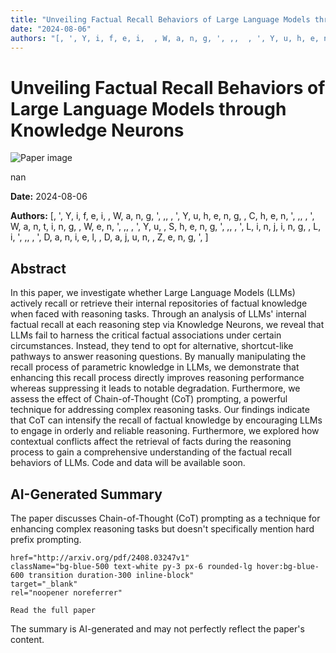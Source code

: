 ```yaml
---
title: "Unveiling Factual Recall Behaviors of Large Language Models through Knowledge Neurons"
date: "2024-08-06"
authors: "[, ', Y, i, f, e, i,  , W, a, n, g, ', ,,  , ', Y, u, h, e, n, g,  , C, h, e, n, ', ,,  , ', W, a, n, t, i, n, g,  , W, e, n, ', ,,  , ', Y, u,  , S, h, e, n, g, ', ,,  , ', L, i, n, j, i, n, g,  , L, i, ', ,,  , ', D, a, n, i, e, l,  , D, a, j, u, n,  , Z, e, n, g, ', ]"
---
```



<div className="bg-gray-800 text-white min-h-screen p-8">
  <h1 className="text-4xl font-bold mb-6">Unveiling Factual Recall Behaviors of Large Language Models through Knowledge Neurons</h1>

  <div className="mb-8">
    <Image
      src="/images/papers/Unveiling Factual Recall Behaviors of Large Language Models through Knowledge Neurons.png"
      alt="Paper image"
      width={800}
      height={600}
      layout="responsive"
      className="rounded-lg"
    />
    <p className="text-sm text-gray-400 mt-2">nan</p>
  </div>

  <p className="text-gray-300 mb-2"><strong>Date:</strong> 2024-08-06</p>
  <p className="text-gray-300 italic mb-6"><strong>Authors:</strong> [, ', Y, i, f, e, i,  , W, a, n, g, ', ,,  , ', Y, u, h, e, n, g,  , C, h, e, n, ', ,,  , ', W, a, n, t, i, n, g,  , W, e, n, ', ,,  , ', Y, u,  , S, h, e, n, g, ', ,,  , ', L, i, n, j, i, n, g,  , L, i, ', ,,  , ', D, a, n, i, e, l,  , D, a, j, u, n,  , Z, e, n, g, ', ]</p>

  <div className="bg-gray-700 p-6 rounded-lg mb-8">
    <h2 className="text-2xl font-semibold mb-4">Abstract</h2>
    <p>In this paper, we investigate whether Large Language Models (LLMs) actively
recall or retrieve their internal repositories of factual knowledge when faced
with reasoning tasks. Through an analysis of LLMs' internal factual recall at
each reasoning step via Knowledge Neurons, we reveal that LLMs fail to harness
the critical factual associations under certain circumstances. Instead, they
tend to opt for alternative, shortcut-like pathways to answer reasoning
questions. By manually manipulating the recall process of parametric knowledge
in LLMs, we demonstrate that enhancing this recall process directly improves
reasoning performance whereas suppressing it leads to notable degradation.
Furthermore, we assess the effect of Chain-of-Thought (CoT) prompting, a
powerful technique for addressing complex reasoning tasks. Our findings
indicate that CoT can intensify the recall of factual knowledge by encouraging
LLMs to engage in orderly and reliable reasoning. Furthermore, we explored how
contextual conflicts affect the retrieval of facts during the reasoning process
to gain a comprehensive understanding of the factual recall behaviors of LLMs.
Code and data will be available soon.</p>
  </div>

  <div className="bg-gray-700 p-6 rounded-lg mb-8">
    <h2 className="text-2xl font-semibold mb-4">AI-Generated Summary</h2>
    <p>The paper discusses Chain-of-Thought (CoT) prompting as a technique for enhancing complex reasoning tasks but doesn't specifically mention hard prefix prompting.</p>
  </div>


    href="http://arxiv.org/pdf/2408.03247v1"
    className="bg-blue-500 text-white py-3 px-6 rounded-lg hover:bg-blue-600 transition duration-300 inline-block"
    target="_blank"
    rel="noopener noreferrer"
  >
    Read the full paper
  </a>

  <p className="text-sm text-gray-400 mt-8">
    The summary is AI-generated and may not perfectly reflect the paper's content.
  </p>
</div>
